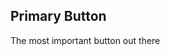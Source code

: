 
<Meta title='Components/Button' />

## Primary Button

The most important button out there

<Preview>
  <Story name='Primary Button'>
    <PrimaryButton
      alternate={boolean('Alternate')}
      isLoading={boolean('isLoading')}
      onClick={action('button-click')}
      label={text('Label', 'Verify your email')}
    />
  </Story>
</Preview>
